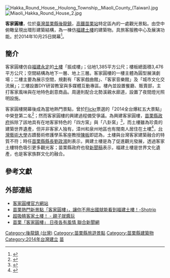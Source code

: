 {{主條目消歧義|本條目介紹的是位於[[中華民國|中華民國]][[苗栗縣|苗栗縣]]的觀光景點。關於中國福建的傳統民居，請見[[福建土樓|福建土樓]]。}}

[[File:Hakka_Round_House,_Houlong_Township,_Miaoli_County_(Taiwan).jpg|thumb]]
[[File:Miaoli_Hakka_Round_House_2.jpg|thumb]]

'''客家圓樓'''，位於[[臺灣|臺灣]][[苗栗縣|苗栗縣]][[後龍鎮_(台灣)|後龍鎮]]，[[高鐵苗栗站|高鐵苗栗站]]特定區內的一處觀光景點。由空中俯瞰呈現出環形建築結構，為一棟仿[[福建土樓|福建土樓]]的建築物。具旅客服務中心及展演功能。於2014年10月25日開幕<ref>{{Cite web |url=http://www.chinatimes.com/realtimenews/20141025002337-260405 |title=客家圓樓開幕 數千遊客擠爆 |accessdate=2015-03-18 |archive-date=2015-03-19 |archive-url=https://web.archive.org/web/20150319022712/http://www.chinatimes.com/realtimenews/20141025002337-260405 |dead-url=no }}</ref>。

== 簡介 ==
客家圓樓仿自[[福建省|福建]][[永定區|永定]]的[[土樓|土樓]]「振成樓」；佔地1,385平方公尺；樓板總面積3,476平方公尺；空間結構為地下一層、地上三層。客家圓樓的一樓主體為圓型展演劇場；二樓主要為展示空間，規劃有「客家戲曲館」、「客家音樂館」及「城市文化交流展」；三樓設置DIY研習教室與多媒體互動專區。樓內並設置餐廳、販賣部，主打客家風味與在地特色創意商品。周邊則配合北勢溪親水廊道，設置了夜間燈光照明設施。

客家圓樓開幕後成為當地熱門景點，曾於[[Flickr|Flickr]]票選的「2014全台爆紅五大景點」中榮登第二名<ref>{{Cite web |url=http://travel.ettoday.net/article/444724.htm |title=Flickr票選「2014全台爆紅五大景點」台南水晶教堂奪冠 |access-date=2015-03-18 |archive-date=2017-03-14 |archive-url=https://web.archive.org/web/20170314002027/http://travel.ettoday.net/article/444724.htm }}</ref>；然而客家圓樓的興建過程備受爭議。為興建客家圓樓，[[苗栗縣政府|苗栗縣政府]]拆除了該地具有在地客家特色的「四方窯」與「八卦窯」<ref>{{Cite web |url=http://travel.ettoday.net/article/244571.htm |title=劉政鴻拆苗栗古窯蓋福建土樓：發揚客家文化錯了嗎？ |accessdate=2015-03-18 |archive-date=2015-04-02 |archive-url=https://web.archive.org/web/20150402195629/http://travel.ettoday.net/article/244571.htm |dead-url=no }}</ref>，而土樓雖為珍貴的建築世界遺產，但并非客家人独有，漳州和泉州地區也有閩南人居住在土樓<ref>{{cite book |author=黄汉民 |title=福建土楼  |pages=218页 }}</ref>，[[台灣藝術大學|台灣藝術大學]]古蹟藝術修護學系客座教授[[陳板|陳板]]即認為，土樓與台灣客家建築融合的特質不符；時任[[苗栗縣縣長|苗栗縣縣長]][[劉政鴻|劉政鴻]]則表示，興建土樓是為了促進觀光發展，透過客家土樓特色吸引更多觀光客；苗栗縣政府也發[[新聞稿|新聞稿]]表示，福建土樓是世界文化遺產，也是客家族群文化的融合。

== 參考文獻 ==
{{reflist}}

== 外部連結 ==
{{commons category|Hakka Round House}}
*[https://web.archive.org/web/20150402142524/http://hakkaroundhouse.mlc.gov.tw/index.asp 客家圓樓官方網站]
*[http://shotrip.com/place/602/%E8%8B%97%E6%A0%97%E7%86%B1%E9%96%80%E6%96%B0%E6%99%AF%E9%BB%9E%E3%80%8C%E5%AE%A2%E5%AE%B6%E5%9C%93%E6%A8%93%E3%80%8D%EF%BC%8C%E8%AE%93%E4%BD%A0%E4%B8%8D%E7%94%A8%E5%87%BA%E5%9C%8B%E5%B0%B1%E8%83%BD 苗栗熱門新景點「客家圓樓」，讓你不用出國就能看到福建土樓！-Shotrip]{{Wayback|url=http://shotrip.com/place/602/%E8%8B%97%E6%A0%97%E7%86%B1%E9%96%80%E6%96%B0%E6%99%AF%E9%BB%9E%E3%80%8C%E5%AE%A2%E5%AE%B6%E5%9C%93%E6%A8%93%E3%80%8D%EF%BC%8C%E8%AE%93%E4%BD%A0%E4%B8%8D%E7%94%A8%E5%87%BA%E5%9C%8B%E5%B0%B1%E8%83%BD |date=20150517014045 }}
*[http://www.kidsplay.com.tw/visitspot/content/1339#.VQlpRtKUdA0 超吸睛客家土樓！ - 親子就醬玩]{{Wayback|url=http://www.kidsplay.com.tw/visitspot/content/1339#.VQlpRtKUdA0 |date=20150402090614 }}
*[http://udn.com/news/story/7322/713052-%E8%8B%97%E6%A0%97%E3%80%8C%E5%AE%A2%E5%AE%B6%E5%9C%93%E6%A8%93%E3%80%8D-%E6%97%A5%E5%A4%9C%E5%90%84%E6%9C%89%E9%A2%A8%E6%83%85 苗栗「客家圓樓」 日夜各有風情 聯合新聞網] {{Wayback|url=http://udn.com/news/story/7322/713052-%E8%8B%97%E6%A0%97%E3%80%8C%E5%AE%A2%E5%AE%B6%E5%9C%93%E6%A8%93%E3%80%8D-%E6%97%A5%E5%A4%9C%E5%90%84%E6%9C%89%E9%A2%A8%E6%83%85 |date=20190609201918 }}

[[Category:後龍鎮_(台灣)|Category:後龍鎮 (台灣)]]
[[Category:苗栗縣旅遊景點|Category:苗栗縣旅遊景點]]
[[Category:苗栗縣建築物|Category:苗栗縣建築物]]
[[Category:2014年台灣建立|Category:2014年台灣建立]]
[[Category:臺灣客家建築|苗]]